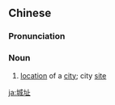 ==Chinese==
{{zh-forms}}

===Pronunciation===
{{zh-pron
|m=chéngzhǐ
|cat=n
}}

===Noun===
{{zh-noun}}

# [[location]] of a [[city]]; city [[site]]

[[ja:城址]]